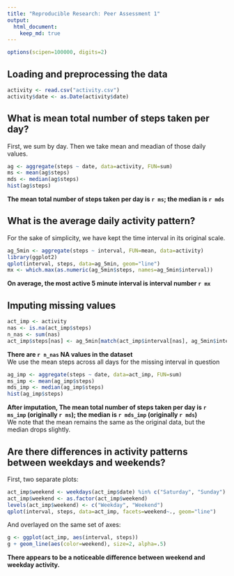 ```yaml
---
title: "Reproducible Research: Peer Assessment 1"
output: 
  html_document:
    keep_md: true
---
```


```r
options(scipen=100000, digits=2)
```


## Loading and preprocessing the data
```r
activity <- read.csv("activity.csv")
activity$date <- as.Date(activity$date)
```


## What is mean total number of steps taken per day?
First, we sum by day.
Then we take mean and meadian of those daily values.  
```r
ag <- aggregate(steps ~ date, data=activity, FUN=sum)
ms <- mean(ag$steps)
mds <- median(ag$steps)
hist(ag$steps)
```

**The mean total number of steps taken per day is `r ms`; the median is `r mds`**


## What is the average daily activity pattern?
For the sake of simplicity, we have kept the time interval in its original scale.
```r
ag_5min <- aggregate(steps ~ interval, FUN=mean, data=activity)
library(ggplot2)
qplot(interval, steps, data=ag_5min, geom="line")
mx <- which.max(as.numeric(ag_5min$steps, names=ag_5min$interval))
```

**On average, the most active 5 minute interval is interval number `r mx`**



## Imputing missing values
```r
act_imp <- activity
nas <- is.na(act_imp$steps)
n_nas <- sum(nas)
act_imp$steps[nas] <- ag_5min[match(act_imp$interval[nas], ag_5min$interval),"steps"]
```

**There are `r n_nas` NA values in the dataset**  
We use the mean steps across all days for the missing interval in question

```r
ag_imp <- aggregate(steps ~ date, data=act_imp, FUN=sum)
ms_imp <- mean(ag_imp$steps)
mds_imp <- median(ag_imp$steps)
hist(ag_imp$steps)
```

**After imputation, The mean total number of steps taken per day is `r ms_imp` (originally `r ms`); the median is `r mds_imp` (originally `r mds`)**  
We note that the mean remains the same as the original data, but the median drops slightly.


## Are there differences in activity patterns between weekdays and weekends?
First, two separate plots:
```r
act_imp$weekend <- weekdays(act_imp$date) %in% c("Saturday", "Sunday")
act_imp$weekend <- as.factor(act_imp$weekend)
levels(act_imp$weekend) <- c("Weekday", "Weekend")
qplot(interval, steps, data=act_imp, facets=weekend~., geom="line")
```
  
And overlayed on the same set of axes:
```r
g <- ggplot(act_imp, aes(interval, steps))
g + geom_line(aes(color=weekend), size=2, alpha=.5)
```

**There appears to be a noticeable difference between weekend and weekday activity.**

